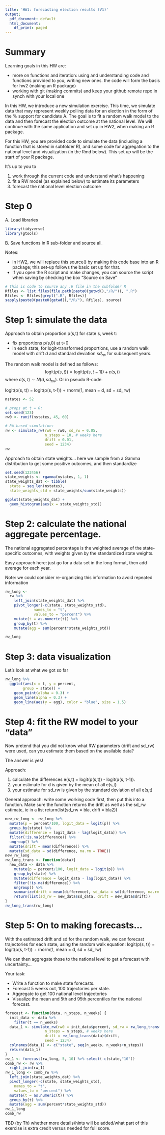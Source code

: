 ```yaml
---
title: 'HW1: forecasting election results (V1)'
output:
  pdf_document: default
  html_document:
    df_print: paged
---
```


# Summary

Learning goals in this HW are:

- more on functions and iteration: using and understanding code and functions provided to you, writing new ones. the code will form the basis for hw2 (making an R package)
- working with git (making commits) and keep your github remote repo in synch with your local one 

In this HW, we introduce a new simulation exercise. This time, we simulate data that may represent weekly polling data for an election in the form of the % support for candidate A. The goal is to fit a random walk model to the data and then forecast the election outcome at the national level. We will continue with the same application and set up in HW2, when making an R package. 

For this HW, you are provided code to simulate the data (including a function that is stored in subfolder R), and some code for aggregation to the national level and visualization (in the Rmd below). This set up will be the start of your R package. 

It's up to you to 

1. work through the current code and understand what's happening
2. fit a RW model (as explained below) to estimate its parameters
3. forecast the national level election outcome

# Step 0

A. Load libraries
```r
library(tidyverse)
library(gtools)
```


B. Save functions in R sub-folder and source all.

Notes: 

- in HW2, we will replace this source() by making this code base into an R package; this set-up follows the basic set up for that.
- If you open the R script and make changes, you can source the script when saving by checking the box "Source on Save"
```r
# this is code to source any .R file in the subfolder R
Rfiles <- list.files(file.path(paste0(getwd(),"/R/")), ".R")
Rfiles <- Rfiles[grepl(".R", Rfiles)]
sapply(paste0(paste0(getwd(),"/R/"), Rfiles), source)
```


# Step 1: simulate the data

Approach to obtain proportion p(s,t) for state s, week t:

- fix proportions p(s,0) at t=0
- in each state, for logit-transformed proportions, use a random walk model with drift $d$ and standard deviation $sd_{rw}$ for subsequent years. 

The random walk model is defined as follows: 
$$\text{logit}(p(s, t)) = \text{logit}(p(s, t-1)) + \varepsilon(s,t)$$
where $\varepsilon(s,t) \sim N(d, sd_{rw})$. Or in pseudo R-code: 

logit(p(s, t)) = logit(p(s, t-1)) + rnorm(1, mean = d, sd = sd_rw)

```r
nstates <- 52

# props at t = 0: 
set.seed(123)
rw0 <- runif(nstates, 45, 60)

# RW-based simulations
rw <- simulate_rw(rw0 = rw0, sd_rw = 0.05, 
                  n_steps = 10, # weeks here 
                  drift = 0.01, 
                  seed = 1234)
rw
```
Approach to obtain state weights...
here we sample from a Gamma distribution to get some positive outcomes, and then standardize 
```r
set.seed(123456)
state_weights <- rgamma(nstates, 1, 1)
state_weights_dat <- tibble(
  state = seq_len(nstates),
  state_weights_std = state_weights/sum(state_weights))

ggplot(state_weights_dat) +
  geom_histogram(aes(x = state_weights_std))
```

# Step 2: calculate the national aggregate percentage.

The national aggregated percentage is the weighted average of the state-specific outcomes, with weights given by the standardized state weights. 

Easy approach here: just go for a data set in the long format, then add average for each year. 

Note: we could consider re-organizing this information to avoid repeated information
```r
rw_long <- 
  rw %>% 
    left_join(state_weights_dat) %>%
    pivot_longer(-c(state, state_weights_std),  
             names_to = "t",
             values_to = "percent") %>%
    mutate(t = as.numeric(t)) %>% 
    group_by(t) %>%
    mutate(agg = sum(percent*state_weights_std))   

rw_long
```


# Step 3: data visualization
Let's look at what we got so far
```r
rw_long %>%
  ggplot(aes(x = t, y = percent,
        group = state)) +
    geom_point(alpha = 0.3) + 
    geom_line(alpha = 0.3) +
    geom_line(aes(y = agg), color = "blue", size = 1.5)
```

# Step 4: fit the RW model to your "data"

Now pretend that you did not know what RW parameters (drift and sd_rw) were used, can you estimate them based on the available data?

The answer is yes!

Approach: 

1. calculate the differences e(s,t) = logit(p(s,t)) - logit(p(s, t-1)).
2. your estimate for d is given by the mean of all e(s,t)
2. your estimate for sd_rw is given by the standard deviation of all e(s,t)

General approach: write some working code first, then put this into a function. Make sure the function returns the drift as well as the sd_rw estimate, ie in a list
return(list(sd_rw = bla, drift = bla2))

```r
new_rw_long <- rw_long %>% 
  mutate(p = percent/100, logit_data = logit(p)) %>% 
  group_by(state) %>% 
  mutate(difference = logit_data - lag(logit_data)) %>% 
  filter(!is.na(difference)) %>% 
  ungroup() %>% 
  mutate(drift = mean(difference)) %>% 
  mutate(sd_data = sd(difference, na.rm = TRUE))
new_rw_long
rw_long_trans <- function(data){
  new_data <- data %>%
    mutate(p = percent/100, logit_data = logit(p)) %>% 
    group_by(state) %>% 
    mutate(difference = logit_data - lag(logit_data)) %>% 
    filter(!is.na(difference)) %>% 
    ungroup() %>% 
    summarize(drift = mean(difference), sd_data = sd(difference, na.rm = TRUE))
    return(list(sd_rw = new_data$sd_data, drift = new_data$drift))
}
rw_long_trans(rw_long)
```


# Step 5: On to making forecasts...
With the estimated drift and sd for the random walk, we can forecast trajectories for each state, using the random walk equation: logit(p(s, t)) = logit(p(s, t-1)) + rnorm(1, mean = d, sd = sd_rw)

We can then aggregate those to the national level to get a forecast with uncertainty...

Your task: 

- Write a function to make state forecasts. 
- Forecast 5 weeks out, 100 trajectories per state. 
- Aggregate to get 100 national level trajectories
- Visualize the mean and 5th and 95th percentiles for the national forecast. 

```r
forecast <- function(data, n_steps, n_weeks) {
  init_data <- data %>% 
    filter(t == n_weeks)
  data_1 <- simulate_rw(rw0 = init_data$percent, sd_rw = rw_long_trans(data)$sd_rw, 
                  n_steps = n_steps, # weeks here 
                  drift = rw_long_trans(data)$drift, 
                  seed = 1234) 
  colnames(data_1) <- c("state", seq(n_weeks, n_weeks+n_steps))
  return(data_1)
}
rw_1 <- forecast(rw_long, 5, 10) %>% select(-c(state,"10"))
comb_rw <- rw %>% 
  right_join(rw_1)
rw_1_long <- comb_rw %>%
  left_join(state_weights_dat) %>%
  pivot_longer(-c(state, state_weights_std),
    names_to = "t",
    values_to = "percent") %>%
  mutate(t = as.numeric(t)) %>%
  group_by(t) %>%
  mutate(agg = sum(percent*state_weights_std))
rw_1_long
comb_rw
```


TBD (by Th) whether more details/hints will be added/what part of this exercise is extra credit versus needed for full score. 


